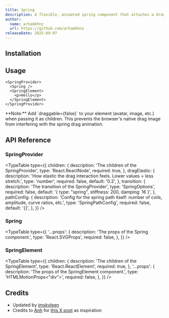 ```yaml
---
title: Spring
description: A flexible, animated spring component that attaches a draggable element to its origin with a spring line.
author:
  name: arhamkhnz
  url: https://github.com/arhamkhnz
releaseDate: 2025-09-07
---
```


<ComponentPreview name="demo-primitives-animate-spring" />

## Installation

<ComponentInstallation name="primitives-animate-spring" />

## Usage

```tsx
<SpringProvider>
  <Spring />
  <SpringElement>
    <p>Hello</p>
  </SpringElement>
</SpringProvider>
```

<Callout type="info">
  **Note:** Add `draggable={false}` to your element (avatar, image, etc.) when
  passing it as children. This prevents the browser's native drag image from
  interfering with the spring drag animation.
</Callout>

## API Reference

### SpringProvider

<TypeTable
  type={{
    children: {
      description: 'The children of the SpringProvider',
      type: 'React.ReactNode',
      required: true,
    },
    dragElastic: {
      description:
        'How elastic the drag interaction feels. Lower values = less stretch.',
      type: 'number',
      required: false,
      default: '0.2',
    },
    transition: {
      description: 'The transition of the SpringProvider',
      type: 'SpringOptions',
      required: false,
      default: '{ type: "spring", stiffness: 200, damping: 16 }',
    },
    pathConfig: {
      description:
        'Config for the spring path itself: number of coils, amplitude, curve ratios, etc.',
      type: 'SpringPathConfig',
      required: false,
      default: '{}',
    },
  }}
/>

### Spring

<TypeTable
  type={{
    '...props': {
      description: 'The props of the Spring component.',
      type: 'React.SVGProps<SVGSVGElement>',
      required: false,
    },
  }}
/>

### SpringElement

<TypeTable
  type={{
    children: {
      description: 'The children of the SpringElement',
      type: 'React.ReactElement',
      required: true,
    },
    '...props': {
      description: 'The props of the SpringElement component.',
      type: 'HTMLMotionProps<"div">',
      required: false,
    },
  }}
/>

## Credits

- Updated by [imskyleen](https://github.com/imskyleen)
- Credits to [Anh](https://x.com/pwign) for [this X post](https://x.com/pwign/status/1927760004183970067) as inspiration
